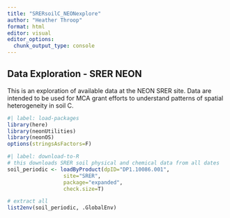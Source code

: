 ```yaml
---
title: "SRERsoilC_NEONexplore"
author: "Heather Throop"
format: html
editor: visual
editor_options: 
  chunk_output_type: console
---
```


## Data Exploration - SRER NEON

This is an exploration of available data at the NEON SRER site. Data are intended to be used for MCA grant efforts to understand patterns of spatial heterogeneity in soil C.

```r
#| label: load-packages
library(here)
library(neonUtilities)
library(neonOS)
options(stringsAsFactors=F)
```

```r
#| label: download-to-R
# this downloads SRER soil physical and chemical data from all dates
soil_periodic <- loadByProduct(dpID="DP1.10086.001", 
                  site="SRER", 
                  package="expanded", 
                  check.size=T)
```

```r
# extract all 
list2env(soil_periodic, .GlobalEnv)
```
